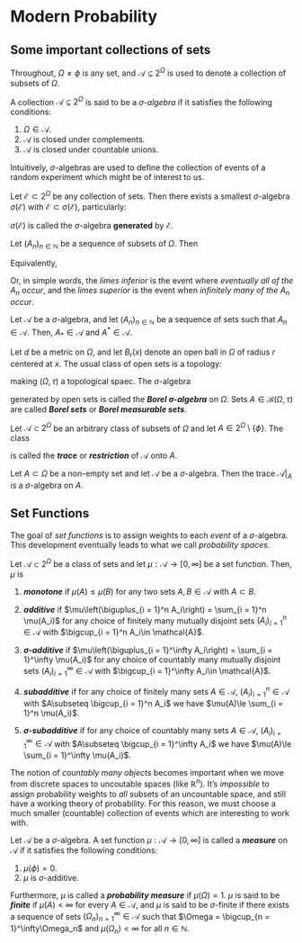 # Modern Probability

## Some important collections of sets 

Throughout, $\Omega\ne \phi$ is any set, and $\mathcal{A}\subseteq 2^\Omega$ is
used to denote a collection of subsets of $\Omega$.

<!--defining sigma algebras--> 

::: {.definition #sigma-algebra name="Sigma algebras"}

A collection $\mathcal{A}\subseteq 2^\Omega$ is said to be a *$\sigma$-algebra* if it satisfies the following
conditions:

1. $\Omega\in\mathcal{A}$.
2. $\mathcal{A}$ is closed under complements.
3. $\mathcal{A}$ is closed under countable unions.

Intuitively, $\sigma$-algebras are used to define the collection
of events of a random experiment which might be of interest to us.

:::

<!--generated sigma algebras-->

::: {.theorem #generated-sigma-algebra name="Generated Sigma Algebras"}

Let $\mathcal{E}\subset 2^\Omega$ be any collection of sets. Then there exists a
smallest $\sigma$-algebra $\sigma(\mathcal{E})$ with 
$\mathcal{E}\subset\sigma(\mathcal{E})$, particularly:

\begin{equation}
\begin{split}
    \sigma(\mathcal{E}) := \bigcap_{\mathcal{A}\subset 2^\Omega\text{ is a $\sigma$-algebra}\\ \quad\quad\mathcal{A}\supset \mathcal{E}}\mathcal{A}
\end{split}
(\#eq:label)
\end{equation}

$\sigma(\mathcal{E})$ is called the $\sigma$-algebra **generated** by $\mathcal{E}$.

:::

<!--lim sup and inf-->

::: {.definition #liminf name="liminf and limsup"}

Let $(A_n)_{n\in\mathbb{N}}$ be a sequence of subsets
of $\Omega$. Then

\begin{equation}
\begin{split}
    A_* := \liminf_{n\to\infty}A_n &:= \bigcup_{n = 1}^{\infty} \bigcap_{m = n}^{\infty} A_m\\
    A^* := \limsup_{n\to\infty}A_n &:= \bigcap_{n = 1}^{\infty} \bigcup_{m = n}^{\infty} A_m
\end{split}
(\#eq:liminf)
\end{equation}

Equivalently,

\begin{equation}
\begin{split}
    A_* := \liminf_{n\to\infty}A_n &= \left\{\omega\in\Omega: \#\left\{n\in\mathbb{N}: \omega\notin A_n\right\} < \infty\right\}\\
    A^* := \limsup_{n\to\infty}A_n &= \left\{\omega\in\Omega: \#\left\{n\in\mathbb{N}: \omega\notin A_n\right\} = \infty\right\}
\end{split}
(\#eq:liminf-equiv)
\end{equation}

Or, in simple words, the *limes inferior* is the event where *eventually all of the
$A_n$ occur*, and the *limes superior* is the event when *infinitely many of the $A_n$
occur*.

:::

::: {.lemma}
Let $\mathcal{A}$ be a $\sigma$-algebra, and let $(A_n)_{n\in\mathbb{N}}$ be a
sequence of sets such that $A_n\in \mathcal{A}$. Then, $A_*\in\mathcal{A}$ and 
$A^*\in\mathcal{A}$.

:::

<!--generated by topologies in metric spaces-->

::: {.definition #borel-sigma-algebra name="Borel Sigma Algebra"}

Let $d$ be a metric on $\Omega$, and let $B_r(x)$ denote an open ball in $\Omega$
of radius $r$ centered at $x$. The usual class of open sets is a topology:

\begin{equation}
\begin{split}
\tau &= \left\{\bigcup_{(x, r)\in F} B_r(x): F\subset \Omega\times (0, \infty)\right\} 
\end{split}
(\#eq:label)
\end{equation}

making $(\Omega, \tau)$ a topological spaec. The $\sigma$-algebra

\begin{equation}
\begin{split}
\mathcal{B}(\Omega) := \mathcal{B}(\omega, \tau) := \sigma(\tau) 
\end{split}
(\#eq:label)
\end{equation}

generated by open sets is called the ***Borel $\sigma$-algebra*** on $\Omega$. Sets
$A\in\mathcal{B}(\Omega, \tau)$ are called ***Borel sets*** or ***Borel measurable 
sets***.

:::

<!--trace/restriction of class of sets-->

::: {.definition #trace name="Trace of a class of sets"}

Let $\mathcal{A}\subset 2^\Omega$ be an arbitrary class of subsets of $\Omega$ and
let $A\in 2^\Omega\setminus \{\phi\}$. The class

\begin{equation}
\begin{split}
\mathcal{A}|_{A} := \left\{A\cap B: B\in\mathcal{A}\right\}\subset 2^A
\end{split}
(\#eq:label)
\end{equation}

is called the ***trace*** or ***restriction*** of $\mathcal{A}$ onto $A$.

:::

::: {.theorem}

Let $A\subset \Omega$ be a non-empty set and let $\mathcal{A}$ be a $\sigma$-algebra.
Then the trace $\mathcal{A}|_{A}$ is a $\sigma$-algebra on $A$.

:::

## Set Functions

The goal of *set functions* is to assign weights to each *event* of a $\sigma$-algebra.
This development eventually leads to what we call *probability spaces*.

::: {.definition #set-functions-defn}

Let $\mathcal{A}\subset 2^\Omega$ be a class of sets and let 
$\mu:\mathcal{A}\to[0, \infty]$ be a set function. Then, $\mu$ is

1. ***monotone*** if $\mu(A)\le \mu(B)$ for any two sets $A, B\in\mathcal{A}$ with 
    $A\subset B$.

2. ***additive*** if $\mu\left(\biguplus_{i = 1}^n A_i\right) = \sum_{i = 1}^n \mu(A_i)$ 
    for any choice of finitely many mutually disjoint sets $(A_i)_{i = 1}^n\in\mathcal{A}$
    with $\bigcup_{i = 1}^n A_i\in \mathcal{A}$.

3. ***$\sigma$-additive*** if 
    $\mu\left(\biguplus_{i = 1}^\infty A_i\right) = \sum_{i = 1}^\infty \mu(A_i)$
    for any choice of countably many mutually disjoint sets 
    $(A_i)_{i = 1}^\infty\in\mathcal{A}$ with $\bigcup_{i = 1}^\infty A_i\in \mathcal{A}$.

4. ***subadditive*** if for any choice of finitely many sets $A\in\mathcal{A}$,
    $(A_i)_{i = 1}^n\in\mathcal{A}$ with $A\subseteq \bigcup_{i = 1}^n A_i$
    we have $\mu(A)\le \sum_{i = 1}^n \mu(A_i)$.

5. ***$\sigma$-subadditive*** if for any choice of countably many sets $A\in\mathcal{A}$,
    $(A_i)_{i = 1}^\infty\in\mathcal{A}$ with $A\subseteq \bigcup_{i = 1}^\infty A_i$
    we have $\mu(A)\le \sum_{i = 1}^\infty \mu(A_i)$.

:::

::: {.remark}

The notion of *countably many objects* becomes important when we move from
discrete spaces to uncoutable spaces (like $\mathbb{R}^n$). It's *impossible*
to assign probability weights to *all* subsets of an uncountable space, and still
have a working theory of probability. For this reason, we must choose a much smaller
(countable) collection of events which are interesting to work with.

:::

::: {.definition #measure name="Measures"}

Let $\mathcal{A}$ be a $\sigma$-algebra. A set function $\mu:\mathcal{A}\to[0, \infty]$
is called a ***measure*** on $\mathcal{A}$ if it satisfies the following conditions:

1. $\mu(\phi) = 0$.
2. $\mu$ is $\sigma$-additive. 

Furthermore, $\mu$ is called a ***probability measure*** if $\mu(\Omega) = 1$. $\mu$
is said to be ***finite*** if $\mu(A) < \infty$ for every $A\in\mathcal{A}$, and $\mu$
is said to be $\sigma$-finite if there exists a sequence of sets 
$(\Omega_n)_{n = 1}^\infty\in\mathcal{A}$ such that 
$\Omega = \bigcup_{n = 1}^\infty\Omega_n$ and $\mu(\Omega_n) < \infty$ for all 
$n\in\mathbb{N}$.

:::
